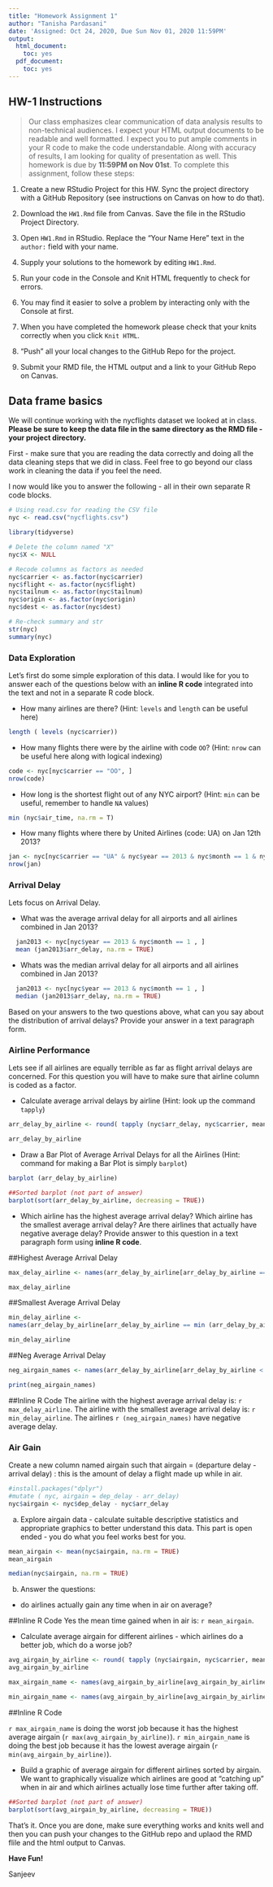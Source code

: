 ```yaml
---
title: "Homework Assignment 1"
author: "Tanisha Pardasani"
date: 'Assigned: Oct 24, 2020, Due Sun Nov 01, 2020 11:59PM'
output:
  html_document:
    toc: yes
  pdf_document:
    toc: yes
---
```


## HW-1 Instructions

> Our class emphasizes clear communication of data analysis results to non-technical audiences. I expect your HTML output documents to be readable and well formatted. I expect you to put ample comments in your R code to make the code understandable. Along with accuracy of results, I am looking for quality of presentation as well. This homework is due by **11:59PM on Nov 01st**.  To complete this assignment, follow these steps:

1. Create a new RStudio Project for this HW. Sync the project directory with a GitHub Repository (see instructions on Canvas on how to do that). 

2. Download the `HW1.Rmd` file from Canvas. Save the file in the RStudio Project Directory. 

3. Open `HW1.Rmd` in RStudio. Replace the "Your Name Here" text in the `author:` field with your name.

4. Supply your solutions to the homework by editing `HW1.Rmd`.

5. Run your code in the Console and Knit HTML frequently to check for errors.

6. You may find it easier to solve a problem by interacting only with the Console at first. 

7. When you have completed the homework please check that your knits correctly when you click `Knit HTML`.

8. "Push" all your local changes to the GitHub Repo for the project.

9. Submit your RMD file, the HTML output and a link to your GitHub Repo on Canvas.



## Data frame basics

We will continue working with the nycflights dataset we looked at in class. **Please be sure to keep the data file in the same directory as the RMD file - your project directory.**

First - make sure that you are reading the data correctly and doing all the data cleaning steps that we did in class. Feel free to go beyond our class work in cleaning the data if you feel the need. 

I now would like you to answer the following - all in their own separate R code blocks.

```r
# Using read.csv for reading the CSV file
nyc <- read.csv("nycflights.csv")
```

```r
library(tidyverse)
```

```r
# Delete the column named "X"
nyc$X <- NULL

# Recode columns as factors as needed
nyc$carrier <- as.factor(nyc$carrier)
nyc$flight <- as.factor(nyc$flight)
nyc$tailnum <- as.factor(nyc$tailnum)
nyc$origin <- as.factor(nyc$origin)
nyc$dest <- as.factor(nyc$dest)

# Re-check summary and str
str(nyc)
summary(nyc)

```



### Data Exploration

Let's first do some simple exploration of this data. I would like for you to answer each of the questions below with an **inline R code** integrated into the text and not in a separate R code block.

- How many airlines are there? (Hint: `levels` and `length` can be useful here)

```r
length ( levels (nyc$carrier))
```

- How many flights there were by the airline with code `OO`? (Hint: `nrow` can be useful here along with logical indexing)
```r
code <- nyc[nyc$carrier == "OO", ]
nrow(code)

```

- How long is the shortest flight out of any NYC airport? (Hint: `min` can be useful, remember to handle `NA` values)

```r
min (nyc$air_time, na.rm = T)

```

- How many flights where there by United Airlines (code: UA) on Jan 12th 2013?

```r
jan <- nyc[nyc$carrier == "UA" & nyc$year == 2013 & nyc$month == 1 & nyc$day == 12, ]
nrow(jan)

```
### Arrival Delay

Lets focus on Arrival Delay.

- What was the average arrival delay for all airports and all airlines combined in Jan 2013? 

```r

  jan2013 <- nyc[nyc$year == 2013 & nyc$month == 1 , ]
  mean (jan2013$arr_delay, na.rm = TRUE)

```

- Whats was the median arrival delay for all airports and all airlines combined in Jan 2013?

```r
  jan2013 <- nyc[nyc$year == 2013 & nyc$month == 1 , ]
  median (jan2013$arr_delay, na.rm = TRUE)
```

Based on your answers to the two questions above, what can you say about the distribution of arrival delays? Provide your answer in a text paragraph form.


### Airline Performance

Lets see if all airlines are equally terrible as far as flight arrival delays are concerned. For this question you will have to make sure that airline column is coded as a factor.

- Calculate average arrival delays by airline (Hint: look up the command `tapply`)
```r
arr_delay_by_airline <- round( tapply (nyc$arr_delay, nyc$carrier, mean, na.rm = TRUE), 2)

arr_delay_by_airline

```

- Draw a Bar Plot of Average Arrival Delays for all the Airlines (Hint: command for making a Bar Plot is simply `barplot`)
```r
barplot (arr_delay_by_airline)
```

```r
##Sorted barplot (not part of answer)
barplot(sort(arr_delay_by_airline, decreasing = TRUE))
```

- Which airline has the highest average arrival delay? Which airline has the smallest average arrival delay? Are there airlines that actually have negative average delay? Provide answer to this question in a text paragraph form using **inline R code**.

##Highest Average Arrival Delay
```r
max_delay_airline <- names(arr_delay_by_airline[arr_delay_by_airline == max (arr_delay_by_airline)])

max_delay_airline
```
##Smallest Average Arrival Delay
```r
min_delay_airline <-
names(arr_delay_by_airline[arr_delay_by_airline == min (arr_delay_by_airline)])

min_delay_airline
```

##Neg Average Arrival Delay
```r
neg_airgain_names <- names(arr_delay_by_airline[arr_delay_by_airline < 0])

print(neg_airgain_names)
```

##Inline R Code 
The airline with the highest average arrival delay is: `r max_delay_airline`.
The airline with the smallest average arrival delay is: `r min_delay_airline`.
The airlines `r (neg_airgain_names)` have negative average delay.


### Air Gain

Create a new column named airgain such that airgain = (departure delay - arrival delay) : this is the amount of delay a flight made up while in air.

```r

#install.packages("dplyr")
#mutate ( nyc, airgain = dep_delay - arr_delay)
nyc$airgain <- nyc$dep_delay - nyc$arr_delay
```

a) Explore airgain data - calculate suitable descriptive statistics and appropriate graphics to better understand this data. This part is open ended - you do what you feel works best for you.

```r
mean_airgain <- mean(nyc$airgain, na.rm = TRUE)
mean_airgain

median(nyc$airgain, na.rm = TRUE)
```

b) Answer the questions:

  - do airlines actually gain any time when in air on average? 
  
##Inline R Code 
Yes the mean time gained when in air is: `r mean_airgain`.

  - Calculate average airgain for different airlines - which airlines do a better job, which do a worse job? 

```r

avg_airgain_by_airline <- round( tapply (nyc$airgain, nyc$carrier, mean, na.rm = TRUE), 2)
avg_airgain_by_airline

max_airgain_name <- names(avg_airgain_by_airline[avg_airgain_by_airline == max (avg_airgain_by_airline)])

min_airgain_name <- names(avg_airgain_by_airline[avg_airgain_by_airline == min (avg_airgain_by_airline)])

```
##Inline R Code 

`r max_airgain_name` is doing the worst job because it has the highest average airgain 
(`r max(avg_airgain_by_airline)`). `r min_airgain_name` is doing the best job because it has the lowest average airgain (`r min(avg_airgain_by_airline)`). 



  - Build a graphic  of average airgain for different airlines sorted by airgain. We want to graphically visualize which airlines are good at "catching up" when in air and which airlines actually lose time further after taking off.

```r
##Sorted barplot (not part of answer)
barplot(sort(avg_airgain_by_airline, decreasing = TRUE))
```


That's it. Once you are done, make sure everything works and knits well and then you can push your changes to the GitHub repo and uplaod the RMD flile and the html output to Canvas.

**Have Fun!**

Sanjeev
